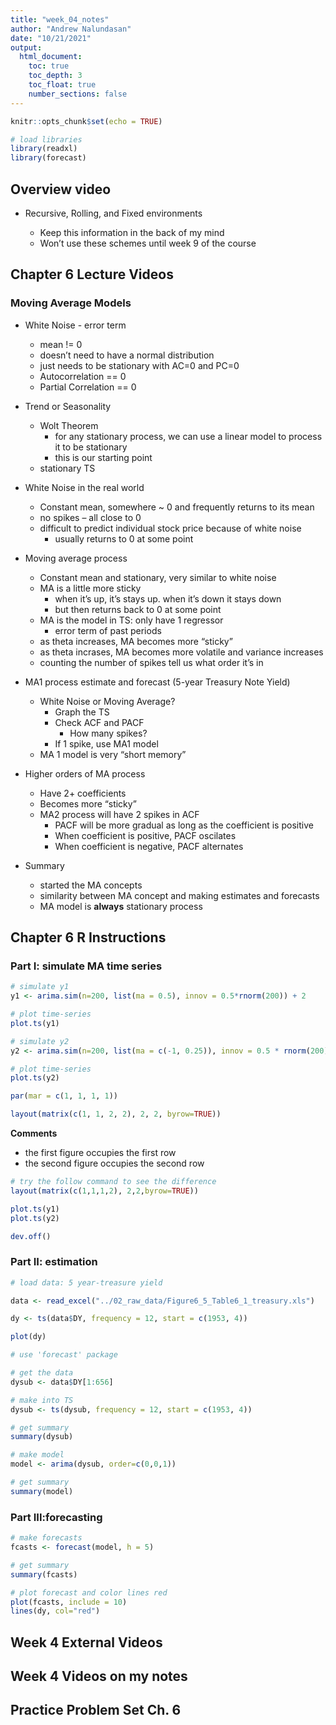 ```yaml
---
title: "week_04_notes"
author: "Andrew Nalundasan"
date: "10/21/2021"
output: 
  html_document:
    toc: true
    toc_depth: 3
    toc_float: true
    number_sections: false
---
```


```r
knitr::opts_chunk$set(echo = TRUE)
```

```r
# load libraries
library(readxl)
library(forecast)
```


## Overview video

+ Recursive, Rolling, and Fixed environments

    + Keep this information in the back of my mind
    + Won't use these schemes until week 9 of the course
    

## Chapter 6 Lecture Videos

### Moving Average Models

+ White Noise - error term
    
    + mean != 0
    + doesn't need to have a normal distribution
    + just needs to be stationary with AC=0 and PC=0 
    + Autocorrelation == 0
    + Partial Correlation == 0
    
+ Trend or Seasonality

    + Wolt Theorem
        + for any stationary process, we can use a linear model to process it to be stationary
        + this is our starting point
    + stationary TS
  
+ White Noise in the real world

    + Constant mean, somewhere ~ 0 and frequently returns to its mean
    + no spikes -- all close to 0
    + difficult to predict individual stock price because of white noise
        + usually returns to 0 at some point

+ Moving average process

    + Constant mean and stationary, very similar to white noise
    + MA is a little more sticky
        + when it's up, it's stays up. when it's down it stays down
        + but then returns back to 0 at some point
    + MA is the model in TS: only have 1 regressor
        + error term of past periods
    + as theta increases, MA becomes more "sticky" 
    + as theta incrases, MA becomes more volatile and variance increases
    + counting the number of spikes tell us what order it's in
    
+ MA1 process estimate and forecast (5-year Treasury Note Yield)

    + White Noise or Moving Average?
        + Graph the TS
        + Check ACF and PACF
            + How many spikes?
        + If 1 spike, use MA1 model
    + MA 1 model is very "short memory"
    
+ Higher orders of MA process

    + Have 2+ coefficients
    + Becomes more "sticky" 
    + MA2 process will have 2 spikes in ACF
        + PACF will be more gradual as long as the coefficient is positive
        + When coefficient is positive, PACF oscilates
        + When coefficient is negative, PACF alternates 

+ Summary

    + started the MA concepts
    + similarity between MA concept and making estimates and forecasts
    + MA model is **always** stationary process 

## Chapter 6 R Instructions

### Part I: simulate MA time series

```r
# simulate y1
y1 <- arima.sim(n=200, list(ma = 0.5), innov = 0.5*rnorm(200)) + 2

# plot time-series
plot.ts(y1)

```

```r

# simulate y2
y2 <- arima.sim(n=200, list(ma = c(-1, 0.25)), innov = 0.5 * rnorm(200)) + 2

# plot time-series
plot.ts(y2)
```

```r

par(mar = c(1, 1, 1, 1))

layout(matrix(c(1, 1, 2, 2), 2, 2, byrow=TRUE))

```

**Comments**

+ the first figure occupies the first row
+ the second figure occupies the second row

```r
# try the follow command to see the difference
layout(matrix(c(1,1,1,2), 2,2,byrow=TRUE))
```


```r
plot.ts(y1)
plot.ts(y2)

dev.off()
```

### Part II: estimation 

```r
# load data: 5 year-treasure yield

data <- read_excel("../02_raw_data/Figure6_5_Table6_1_treasury.xls")

dy <- ts(data$DY, frequency = 12, start = c(1953, 4))

plot(dy)
```

```r
# use 'forecast' package

# get the data
dysub <- data$DY[1:656]

# make into TS
dysub <- ts(dysub, frequency = 12, start = c(1953, 4))

# get summary  
summary(dysub)

# make model
model <- arima(dysub, order=c(0,0,1))

# get summary
summary(model)
```


### Part III:forecasting


```r
# make forecasts
fcasts <- forecast(model, h = 5)

# get summary
summary(fcasts)

# plot forecast and color lines red
plot(fcasts, include = 10)
lines(dy, col="red")
```

## Week 4 External Videos



## Week 4 Videos on my notes



## Practice Problem Set Ch. 6
